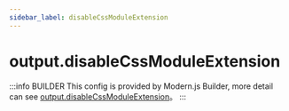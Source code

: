 ```yaml
---
sidebar_label: disableCssModuleExtension
---
```


# output.disableCssModuleExtension

:::info BUILDER
This config is provided by Modern.js Builder, more detail can see [output.disableCssModuleExtension](https://modernjs.dev/builder/en/api/config-output.html#output-disablecssmoduleextension)。
:::


<Main />
